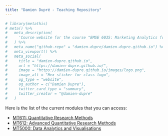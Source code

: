 ```yaml
---
title: "Damien Dupré - Teaching Repository"
---
```


```r
# library(metathis)
# meta() %>%
#   meta_description(
#     'Course website for the course "EMSE 6035: Marketing Analytics for Design Decisions" at GWU'
#   ) %>%
#   meta_name("github-repo" = "damien-dupre/damien-dupre.github.io") %>%
#   meta_viewport() %>%
#   meta_social(
#     title = "damien-dupre.github.io",
#     url = "https://damien-dupre.github.io/",
#     image = "https://damien-dupre.github.io/images/logo.png",
#     image_alt = "Hex sticker for class logo",
#     og_type = "website",
#     og_author = c("Damien Dupre"),
#     twitter_card_type = "summary",
#     twitter_creator = "@damien-dupre"
#   )
```

Here is the list of the current modules that you can access:

- [MT611: Quantitative Research Methods](https://damien-dupre.github.io/mt611.html)
- [MT612: Advanced Quantitative Research Methods](https://damien-dupre.github.io/mt612.html)
- [MT5000: Data Analytics and Visualisations](https://damien-dupre.github.io/mt5000.html)